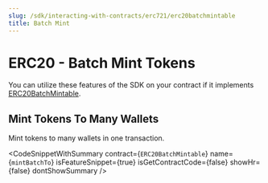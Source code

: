 ```yaml
---
slug: /sdk/interacting-with-contracts/erc721/erc20batchmintable
title: Batch Mint
---
```



# ERC20 - Batch Mint Tokens

You can utilize these features of the SDK on your contract if it implements [ERC20BatchMintable](/extensions/erc20batchmintable).

<div className="row" style={{ marginBottom: 24 }}>
  <div className="col col--12" style={{ marginTop: 8 }}>
    <QuickstartCard
      name="Learn how to implement ERC20BatchMintable"
      link={"/extensions/erc20batchmintable"}
      image="/assets/icons/general.png"
    />
  </div>
</div>

## Mint Tokens To Many Wallets

Mint tokens to many wallets in one transaction.

<CodeSnippetWithSummary
  contract={`ERC20BatchMintable`}
  name={`mintBatchTo`}
  isFeatureSnippet={true}
  isGetContractCode={false}
  showHr={false}
  dontShowSummary
/>
